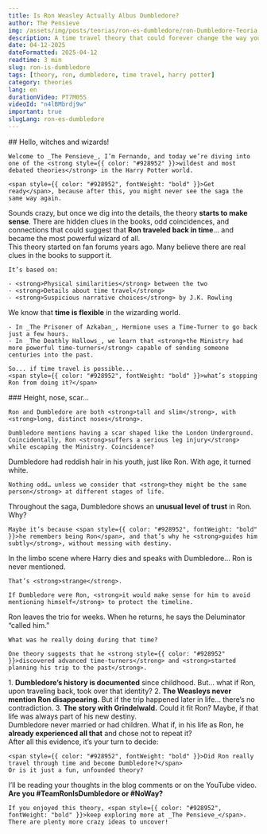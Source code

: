 ```yaml
---
title: Is Ron Weasley Actually Albus Dumbledore?
author: The Pensieve
img: /assets/img/posts/teorias/ron-es-dumbledore/ron-Dumbledore-Teoria.webp
description: A time travel theory that could forever change the way you see Ron and Dumbledore. What if they were the same person?
date: 04-12-2025
dateFormatted: 2025-04-12
readtime: 3 min
slug: ron-is-dumbledore
tags: [theory, ron, dumbledore, time travel, harry potter]
category: theories
lang: en
durationVideo: PT7M05S
videoId: "n4lBMbrdj9w"
important: true
slugLang: ron-es-dumbledore
---
```



<Article>
  <Section>
    ## Hello, witches and wizards!

    Welcome to _The Pensieve_, I’m Fernando, and today we’re diving into one of the <strong style={{ color: "#928952" }}>wildest and most debated theories</strong> in the Harry Potter world.

    <span style={{ color: "#928952", fontWeight: "bold" }}>Get ready</span>, because after this, you might never see the saga the same way again.
  </Section>

  <Section title="🧙‍♂️Are Ron Weasley and Dumbledore the same person?" imgSrc={ronEsDumbledore} imgAlt="Ron Weasley and Albus Dumbledore are the same person" loading="eager">
    Sounds crazy, but once we dig into the details, the theory <strong>starts to make sense</strong>.
    There are <span style={{ color: "#928952" }}>hidden clues</span> in the books, odd coincidences, and connections that could suggest that <strong style={{ color: "#928952" }}>Ron traveled back in time</strong>... and became the most powerful wizard of all.
  </Section>

  <Section title="🌀Where did this theory come from?">
    This theory started on fan forums years ago. Many believe there are <span style={{ color: "#928952", fontWeight: "bold" }}>real clues</span> in the books to support it.

    It’s based on:

    - <strong>Physical similarities</strong> between the two  
    - <strong>Details about time travel</strong>  
    - <strong>Suspicious narrative choices</strong> by J.K. Rowling
  </Section>

  <Section title="⏳The Time-Turner and temporal travel">
    We know that <strong style={{ color: "#928952" }}>time is flexible</strong> in the wizarding world.

    - In _The Prisoner of Azkaban_, Hermione uses a Time-Turner to go back just a few hours.  
    - In _The Deathly Hallows_, we learn that <strong>the Ministry had more powerful time-turners</strong> capable of sending someone centuries into the past.

    So... if time travel is possible...  
    <span style={{ color: "#928952", fontWeight: "bold" }}>what’s stopping Ron from doing it?</span>
  </Section>

  <Section title="👃Physical similarities" imgSrc={cicatrizRon} imgAlt="Ron and Dumbledore’s scar">
    ### Height, nose, scar…

    Ron and Dumbledore are both <strong>tall and slim</strong>, with <strong>long, distinct noses</strong>.

    Dumbledore mentions having a scar shaped like the London Underground. Coincidentally, Ron <strong>suffers a serious leg injury</strong> while escaping the Ministry. Coincidence?
  </Section>

  <Section title="✨What about the hair?">
    Dumbledore had <span style={{ color: "#928952" }}>reddish hair in his youth</span>, just like Ron. With age, it turned white.

    Nothing odd… unless we consider that <strong>they might be the same person</strong> at different stages of life.
  </Section>

  <Section title="🧠Does Dumbledore remember being Ron?">
    Throughout the saga, Dumbledore shows an <strong style={{ color: "#928952" }}>unusual level of trust</strong> in Ron. Why?

    Maybe it’s because <span style={{ color: "#928952", fontWeight: "bold" }}>he remembers being Ron</span>, and that’s why he <strong>guides him subtly</strong>, without messing with destiny.
  </Section>

  <Section title="🚂The weirdest detail: King's Cross">
    In the limbo scene where Harry dies and speaks with Dumbledore...  
    <span style={{ color: "#928952", fontWeight: "bold" }}>Ron is never mentioned</span>.

    That’s <strong>strange</strong>.

    If Dumbledore were Ron, <strong>it would make sense for him to avoid mentioning himself</strong> to protect the timeline.
  </Section>

  <Section title="🕯️The Deluminator and Ron’s disappearance">
    Ron leaves the trio for weeks. When he returns, he says the Deluminator “called him.”

    What was he really doing during that time?

    One theory suggests that he <strong style={{ color: "#928952" }}>discovered advanced time-turners</strong> and <strong>started planning his trip to the past</strong>.
  </Section>

  <Section title="⚖️The contradictions">
    1. <strong>Dumbledore’s history is documented</strong> since childhood. But… what if Ron, upon traveling back, <span style={{ color: "#928952" }}>took over that identity</span>?
    2. <strong>The Weasleys never mention Ron disappearing.</strong> But if the trip happened later in life… there’s no contradiction.
    3. <strong>The story with Grindelwald.</strong> Could it fit Ron? Maybe, if <span style={{ color: "#928952" }}>that life was always part of his new destiny</span>.
  </Section>

  <Section title="🧩What if it’s all true?">
    Dumbledore never married or had children.  
    What if, in his life as Ron, he <strong style={{ color: "#928952" }}>already experienced all that</strong> and chose not to repeat it?
  </Section>

  <Section title="❓Madness or truth?">
    After all this evidence, it’s your turn to decide:

    <span style={{ color: "#928952", fontWeight: "bold" }}>Did Ron really travel through time and become Dumbledore?</span>  
    Or is it just a fun, unfounded theory?
  </Section>

  <Section title="What do you think?">
    I’ll be reading your thoughts in the blog comments or on the YouTube video.  
    <strong>Are you #TeamRonIsDumbledore or #NoWay?</strong>

    If you enjoyed this theory, <span style={{ color: "#928952", fontWeight: "bold" }}>keep exploring more at _The Pensieve_</span>.  
    There are plenty more crazy ideas to uncover!
  </Section>
</Article>
